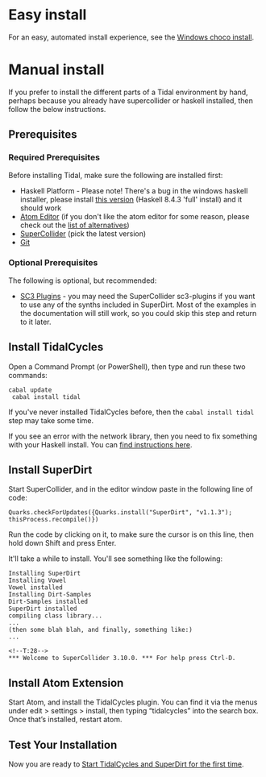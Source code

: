 <translate>

= Easy install = <!--T:22-->

<!--T:23-->
For an easy, automated install experience, see the [[Windows choco install]].

= Manual install = <!--T:24-->

<!--T:25-->
If you prefer to install the different parts of a Tidal environment by hand, perhaps because you already have supercollider or haskell installed, then follow the below instructions.

== Prerequisites == <!--T:1-->

=== Required Prerequisites=== <!--T:2-->

<!--T:3-->
Before installing Tidal, make sure the following are installed first:

<!--T:4-->
* Haskell Platform - Please note! There's a bug in the windows haskell installer, please install [https://www.haskell.org/platform/download/8.4.3/HaskellPlatform-8.4.3-full-x86_64-setup.exe this version] (Haskell 8.4.3 'full' install) and it should work
* [https://atom.io/ Atom Editor]  (if you don't like the atom editor for some reason, please check out the [[List of tidal editors|list of alternatives]])
* [http://supercollider.github.io/download SuperCollider] (pick the latest version)
* [https://git-scm.com/ Git]

=== Optional Prerequisites === <!--T:5-->

<!--T:6-->
The following is optional, but recommended:

<!--T:7-->
* [https://supercollider.github.io/sc3-plugins/ SC3 Plugins] - you may need the SuperCollider sc3-plugins if you want to use any of the synths included in SuperDirt. Most of the examples in the documentation will still work, so you could skip this step and return to it later.

== Install TidalCycles == <!--T:8-->

<!--T:9-->
Open a Command Prompt (or PowerShell), then type and run these two commands:

 <!--T:10-->
 cabal update
  cabal install tidal

<!--T:11-->
If you've never installed TidalCycles before, then the <code>cabal install tidal</code> step may take some time.

<!--T:26-->
If you see an error with the network library, then you need to fix something with your Haskell install. You can [https://forum.toplap.org/t/trouble-launching-tidal-in-atom/678/3 find instructions here].

== Install SuperDirt == <!--T:12-->

<!--T:13-->
Start SuperCollider, and in the editor window paste in the following line of code:

<!--T:14-->
<source>Quarks.checkForUpdates({Quarks.install("SuperDirt", "v1.1.3"); thisProcess.recompile()})</source>

<!--T:15-->
Run the code by clicking on it, to make sure the cursor is on this line, then hold down Shift and press Enter.

<!--T:16-->
It'll take a while to install. You'll see something like the following:

<!--T:27-->
<source lang="plaintext">
Installing SuperDirt
Installing Vowel
Vowel installed
Installing Dirt-Samples
Dirt-Samples installed
SuperDirt installed
compiling class library...
...
(then some blah blah, and finally, something like:)
...

<!--T:28-->
*** Welcome to SuperCollider 3.10.0. *** For help press Ctrl-D.
</source>

== Install Atom Extension == <!--T:18-->

<!--T:19-->
Start Atom, and install the TidalCycles plugin. You can find it via the menus under edit > settings > install, then typing “tidalcycles” into the search box. Once that’s installed, restart atom.

== Test Your Installation == <!--T:20-->

<!--T:21-->
Now you are ready to [[Start_tidalcycles_and_superdirt_for_the_first_time|Start TidalCycles and SuperDirt for the first time]].
</translate>